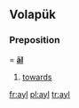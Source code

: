 ==Volapük==

===Preposition===
{{head|vo|preposition}} = '''[[äl]]'''

# [[towards]]

[[fr:ayl]]
[[pl:ayl]]
[[tr:ayl]]